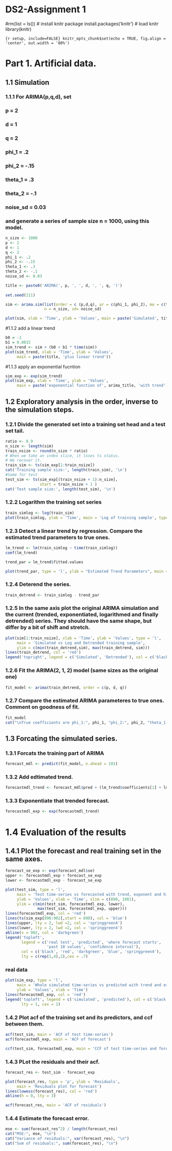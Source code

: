 # DS2-Assignment 1
#rm(list = ls())
# install knitr package
install.packages('knitr')
# load knitr
library(knitr)

```{r setup, include=FALSE} knitr_opts_chunk$set(echo = TRUE, fig.align = 'center', out.width = '80%')```

# Part 1. Artificial data.
## 1.1 Simulation
### 1.1.1 For ARIMA(p,q,d), set
### p = 2
### d = 1
### q = 2 
### phi_1 = .2
### phi_2 = -.15
### theta_1 = .3
### theta_2 = -.1
### noise_sd = 0.03
### and generate a series of sample size n = 1000, using this model.

```{r}
n_size <- 1000
p <- 2
d <- 1
q <- 2
phi_1 <- .2
phi_2 <- -.15
theta_1 <- .3
theta_2 <- -.1
noise_sd <- 0.03

title <- paste0('ARIMA(', p, ', ', d, ', ', q, ')')
                  
set.seed(111)  

sim <- arima.sim(list(order = c (p,d,q), ar = c(phi_1, phi_2), ma = c(theta_1, theta_2)),
                 n = n_size, sd= noise_sd)

plot(sim, xlab = 'Time', ylab = 'Values', main = paste('Simulated', title))
```

#1.1.2 add a linear trend 

```{r}
b0 = -1
b1 = 0.0015
sim_trend <- sim + (b0 + b1 * time(sim))
plot(sim_trend, xlab = 'Time', ylab = 'Values',
     main = paste(title, 'plus linear trend'))
```

#1.1.3 apply an exponential fucntion

```{r}
sim_exp <- exp(sim_trend)
plot(sim_exp, xlab = 'Time', ylab = 'Values', 
     main = paste('exponential function of', arima_title, 'with trend'))
```

## 1.2 Exploratory analysis in the order, inverse to the simulation steps.
### 1.2.1 Divide the generated set into a training set head and a test set tail.

```{r}
ratio <- 0.9
n_size <- length(sim)
train_nsize <- round(n_size * ratio)
# When we take an index slice, it loses ts status.
# We recover it.
train_sim <- ts(sim_exp[1:train_nsize])
cat('Training sample size:', length(train_sim), '\n')
#Same for test
test_sim <- ts(sim_exp[(train_nsize + 1):n_size],
               start = train_nsize + 1 )
cat('Test sample size:', length(test_sim), '\n')
```

### 1.2.2 Logarithm the training set series

```{r}
train_simlog <- log(train_sim)
plot(train_simlog, ylab = 'Time', main = 'Log of training sample', type = 'l')
```

### 1.2.3 Detect a linear trend by regression. Compare the estimated trend parameters to true ones.

```{r}
lm_trend <- lm(train_simlog ~ time(train_simlog))
coef(lm_trend)

trend_par = lm_trend$fitted.values

plot(trend_par, type = 'l', ylab = "Estimated Trend Parameters", main = 'Estimates extracted form training sample')
```

### 1.2.4 Deterend the series.

```{r}
train_detrend <- train_simlog - trend_par
```

### 1.2.5 In the same axis plot the original ARIMA simulation and the current (trended, exponentiated, logarithmed and finally detrended) series. They should have the same shape, but differ by a bit of shift and stretch.

```{r}
plot(sim[1:train_nsize], xlab = 'Time', ylab = 'Values', type = 'l',
     main = 'Simulated vs Log and Detrended training sample',
     ylim = c(min(train_detrend,sim), max(train_detrend, sim)))
lines(train_detrend, col = 'red')
legend('topright', legend = c('Simulated', 'Detrended'), col = c('black', 'red'), lty = 1)
```
### 1.2.6 Fit the ARIMA(2, 1, 2) model (same sizes as the original one)

```{r}
fit_model <- arima(train_detrend, order = c(p, d, q))
```

### 1.2.7 Compare the estimated ARIMA parameteres to true ones. Comment on goodness of fit.
```{r}
fit_model
cat("\nTrue coefficients are phi_1:", phi_1, "phi_2:", phi_2, "theta_1:", theta_1, "theta_2", theta_2, "\n")
```

## 1.3 Forcating the simulated series.
### 1.3.1 Forcats the training part of ARIMA

```{r}
forecast_mdl <- predict(fit_model, n.ahead = 101)
```

### 1.3.2 Add edtimated trend.

```{r}
forecastmdl_trend <- forecast_mdl$pred + (lm_trend$coefficients[1] + lm_trend$coefficients[2] * time(forecast_mdl$pred))
```

### 1.3.3 Exponentiate that trended forecast.
```{r}
forecastmdl_exp <- exp(forecastmdl_trend)
```
 
# 1.4 Evaluation of the results
## 1.4.1 Plot the forecast and real training set in the same axes.

```{r}
forecast_se_exp <- exp(forecast_mdl$se)
upper <- forecastmdl_exp + forecast_se_exp
lower <- forecastmdl_exp - forecast_se_exp

plot(test_sim, type = 'l', 
     main = 'Test time-series vs forecasted with trend, exponent and history',
     ylab = 'Values', xlab = 'Time', xlim = c(890, 1001),
     ylim = c(min(test_sim, forecastmdl_exp, lower),
              max(test_sim, forecastmdl_exp, upper)))
lines(forecastmdl_exp, col = 'red')
lines(ts(sim_exp[890:902],start = 890), col = 'blue')
lines(upper, lty = 2, lwd =2, col = 'springgreen4')
lines(lower, lty = 2, lwd =2, col = 'springgreen4')
abline(v = 902, col = 'darkgreen')
legend('topleft',
       legend = c('real test', 'predicted', 'where forecast starts',
                  'past 10 values', 'confidence interval'),
       col = c('black', 'red', 'darkgreen', 'blue', 'springgreen4'),
       lty = c(rep(1,4),2),cex = .7)
```
### real data
```{r}
plot(sim_exp, type = 'l',
     main = 'Whole simulated time-series vs predicted with trend and exponent',
     ylab = 'Values', xlab = 'Time')
lines(forecastmdl_exp, col = 'red')
legend('topleft', legend = c('simulated', 'predicted'), col = c('black', 'red'),
       lty = 1, cex = 1)
```
### 1.4.2 Plot acf of the training set and its predictors, and ccf between them.

```{r}
acf(test_sim, main = 'ACF of test time-series')
acf(forecastmdl_exp, main = 'ACF of forecast')

ccf(test_sim, forecastmdl_exp, main = 'CCF of test time-series and forecast')
```
### 1.4.3 PLot the residuals and their acf.

```{r}
forecast_res <- test_sim - forecast_exp

plot(forecast_res, type = 'p', ylab = 'Residuals',
     main = 'Residuals plot for forecast')
lines(lowess(forecast_res), col = 'red')
abline(h = 0, lty = 3)

acf(forecast_res, main = 'ACF of residuals')
```

### 1.4.4 Estimate the forecast error.

```{r}
mse <- sum(forecast_res^2) / length(forecast_res)
cat("MSE:", mse, "\n")
cat("Variance of residuals:", var(forecast_res), "\n")
cat("Sum of residuals:", sum(forecast_res), "\n")
```
